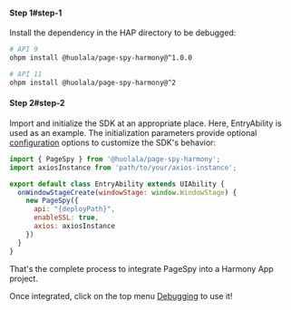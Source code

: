 

#### Step 1#step-1

Install the dependency in the HAP directory to be debugged:

```bash
# API 9
ohpm install @huolala/page-spy-harmony@^1.0.0

# API 11
ohpm install @huolala/page-spy-harmony@^2
```

#### Step 2#step-2

Import and initialize the SDK at an appropriate place. Here, EntryAbility is used as an example. The initialization parameters provide optional [configuration]({VITE_SDK_HARMONY_REPO}) options to customize the SDK's behavior:

```js
import { PageSpy } from '@huolala/page-spy-harmony';
import axiosInstance from 'path/to/your/axios-instance';

export default class EntryAbility extends UIAbility {
  onWindowStageCreate(windowStage: window.WindowStage) {
    new PageSpy({
      api: "{deployPath}",
      enableSSL: true,
      axios: axiosInstance
    })
  }
}
```

That's the complete process to integrate PageSpy into a Harmony App project.

Once integrated, click on the top menu <Tooltip title="Menu is hidden by default and will be visible after deployment." color="purple"><a href="javascript:void(0)">Debugging</a></Tooltip> to use it!